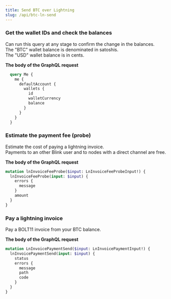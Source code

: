 ```yaml
---
title: Send BTC over Lightning
slug: /api/btc-ln-send
---
```



<AuthProvider>

  <SetApiEndpoint />

  <SetAuthToken />

### Get the wallet IDs and check the balances

Can run this query at any stage to confirm the change in the balances.<br />
The "BTC" wallet balance is denominated in satoshis.<br />
The "USD" wallet balance is in cents.

**The body of the GraphQL request**

```graphql
  query Me {
    me {
      defaultAccount {
        wallets {
          id
          walletCurrency
          balance
        }
      }
    }
  }
```
  <GetWalletDataBtc />

### Estimate the payment fee (probe)

Estimate the cost of paying a lightning invoice. <br />
Payments to an other Blink user and to nodes with a direct channel are free.

**The body of the GraphQL request**

```graphql
mutation lnInvoiceFeeProbe($input: LnInvoiceFeeProbeInput!) {
  lnInvoiceFeeProbe(input: $input) {
    errors {
      message
    }
    amount
  }
}
```

  <LnInvoiceFeeProbe />

### Pay a lightning invoice

Pay a BOLT11 invoice from your BTC balance.

**The body of the GraphQL request**

```graphql
mutation LnInvoicePaymentSend($input: LnInvoicePaymentInput!) {
  lnInvoicePaymentSend(input: $input) {
    status
    errors {
      message
      path
      code
    }
  }
}
```

  <LnInvoicePaymentSend />

</AuthProvider>
